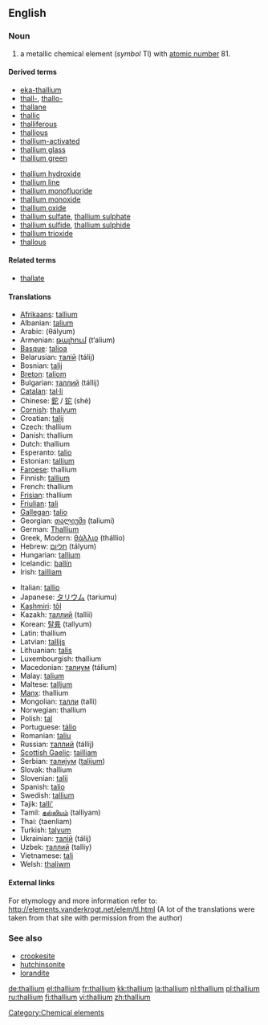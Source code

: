 {{see|Thallium}}

==English==
{{elements|Tl|mercury|Hg|lead|Pb}}
=== Noun ===
{{en-noun|-}}
{{wikipedia}}

# a metallic chemical element (''symbol'' Tl) with [[atomic number]] 81.

====Derived terms====
{{top2}}
*[[eka-thallium]]
*[[thall-]], [[thallo-]]
*[[thallane]]
*[[thallic]]
*[[thalliferous]]
*[[thallious]]
*[[thallium-activated]]
*[[thallium glass]]
*[[thallium green]]
{{mid2}}
*[[thallium hydroxide]]
*[[thallium line]]
*[[thallium monofluoride]]
*[[thallium monoxide]]
*[[thallium oxide]]
*[[thallium sulfate]], [[thallium sulphate]]
*[[thallium sulfide]], [[thallium sulphide]]
*[[thallium trioxide]]
*[[thallous]]
{{bottom}}

====Related terms====
*[[thallate]]

==== Translations ====
{{top}}
*[[Afrikaans]]: [[tallium]]
*Albanian: [[talium]]
*Arabic: {{ARchar|[[ثاليوم]]}} (θályum) {{m}}
*Armenian: [[թալիում]] (t‘alium)
*[[Basque]]: [[talioa]]
*Belarusian: [[талiй]] (tálij) {{m}}
*Bosnian: [[talij]]
*[[Breton]]: [[taliom]]
*Bulgarian: [[таллий]] (tállij) {{m}}
*[[Catalan]]: [[tal·li]]
*Chinese: [[鉈]] / [[铊]] (shé)
*[[Cornish]]: [[thalyum]]
*Croatian: [[talij]]
*Czech: thallium
*Danish: thallium
*Dutch: thallium {{n}}
*Esperanto: [[talio]]
*Estonian: [[tallium]]
*[[Faroese]]: thallium
*Finnish: [[tallium]]
*French: thallium {{m}}
*[[Frisian]]: thallium
*[[Friulian]]: [[tali]]
*[[Gallegan]]: [[talio]]
*Georgian: [[თალიუმი]] (taliumi)
*German: [[Thallium]] {{n}}
*Greek, Modern: [[θάλλιο]] (thállio) {{n}}
*Hebrew: [[תליום]] (tályum)
*Hungarian: [[tallium]]
*Icelandic: [[þallín]]
*Irish: [[tailliam]]
{{mid}}
*Italian: [[tallio]] {{m}}
*Japanese: [[タリウム]] (tariumu)
*[[Kashmiri]]: [[tôl]]
*Kazakh: [[таллий]] (tallii)
*Korean: [[탈륨]] (tallyum)
*Latin: thallium
*Latvian: [[tallijs]]
*Lithuanian: [[talis]]
*Luxembourgish: thallium
*Macedonian: [[талиум]] (tálium)
*Malay: [[talium]]
*Maltese: [[talljum]]
*[[Manx]]: thallium
*Mongolian: [[талли]] (talli)
*Norwegian: thallium
*Polish: [[tal#Polish|tal]] {{m}}
*Portuguese: [[tálio]] {{m}}
*Romanian: [[taliu]] {{n}}
*Russian: [[таллий]] (tállij) {{m}}
*[[Scottish Gaelic]]: [[tailliam]]
*Serbian: [[талиjум]] ([[talijum]]) {{m}}
*Slovak: thallium
*Slovenian: [[talij]]
*Spanish: [[talio]] {{m}}
*Swedish: [[tallium]]
*Tajik: [[talli']]
*Tamil: [[தல்லியம்]] (talliyam)
*Thai: {{THchar|[[แทลเลียม]]}} (taenliam)
*Turkish: [[talyum]]
*Ukrainian: [[талiй]] (tálij) {{m}}
*Uzbek: [[таллий]] (talliy)
*Vietnamese: [[tali#Vietnamese|tali]]
*Welsh: [[thaliwm]]
{{bottom}}

====External links====
For etymology and more information refer to:
http://elements.vanderkrogt.net/elem/tl.html
(A lot of the translations were taken from that site with permission from the author)

===See also===
*[[crookesite]]
*[[hutchinsonite]]
*[[lorandite]]

[[Category:Chemical elements]]

[[de:thallium]]
[[el:thallium]]
[[fr:thallium]]
[[kk:thallium]]
[[la:thallium]]
[[nl:thallium]]
[[pl:thallium]]
[[ru:thallium]]
[[fi:thallium]]
[[vi:thallium]]
[[zh:thallium]]